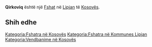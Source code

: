 {{Fshat në Kosovës
 | Emri                = Qirkoviq
| sqi_N_name = Qirkoviq
| sqi_N_FULL_NAME_RO = Qirkoviq
| sqi_N_FULL_NAME_ND_RO = Qirkoviq
| sqi_N_SORT_NAME_RG = QIRKOVIQ
| sqi_N_FULL_NAME_RG = Qirkoviq
| sqi_N_FULL_NAME_ND_RG = Qirkoviq
| sqi_V_name = Qirkioviqi
| sqi_V_FULL_NAME_RO = Qirkioviqi
| sqi_V_FULL_NAME_ND_RO = Qirkioviqi
| sqi_V_SORT_NAME_RG = QIRKIOVIQI
| sqi_V_FULL_NAME_RG = Qirkioviqi
| sqi_V_FULL_NAME_ND_RG = Qirkioviqi
| srp_N_name = Ćirkoviće
| srp_N_FULL_NAME_RO = Ćirkoviće
| srp_N_FULL_NAME_ND_RO = Cirkovice
| srp_N_SORT_NAME_RG = CIRKOVICE
| srp_N_FULL_NAME_RG = Ćirkoviće
| srp_N_FULL_NAME_ND_RG = Cirkovice
| srp_NS_name = Ћирковиће
| srp_NS_FULL_NAME_RO = Ћирковиће
| srp_NS_FULL_NAME_ND_RO = Ћирковиће
| srp_NS_SORT_NAME_RG = ЋИРКОВИЋЕ
| srp_NS_FULL_NAME_RG = Ћирковиће
| srp_NS_FULL_NAME_ND_RG = Ћирковиће
| srp_V_name = Džepe
| srp_V_FULL_NAME_RO = Džepe Donje Džepe Ćirkovići
| srp_V_FULL_NAME_ND_RO = Dzepe Donje Dzepe Cirkovici
| srp_V_SORT_NAME_RG = DZEPE DONJEDZEPE CIRKOVICI
| srp_V_FULL_NAME_RG = Džepe Donje Džepe Ćirkovići
| srp_V_FULL_NAME_ND_RG = Dzepe Donje Dzepe Cirkovici

 | Emri (Rasa dhanore) = 
 | Figura              = 
 | Shteti              = Kosovo
 | Komuna              = Lipjan
 | Kodi postar         = 
 | Sipërfaqja          = 

 | Popullsia           = 

 | Regj. i popullsisë  = 
 | Dend. e popullsisë  = 
 | Faqja zyrtare       = 
 <!--- Koordinatat ----> 
 | Gjerësia            = 43.241111
 | Gjatësia            = 20.732778
 | Lartësia            = 
}}
'''Qirkoviq''' është një [[Fshat]] në [[Lipjan]] të [[Kosovës]].

<!-- == Gjeografia == -->
<!-- == Historia == -->
<!-- == Demografia == -->
== Shih edhe ==
{{Komuna Lipjan}}
{{Kosovo-Administrata-Cung}}

[[Kategoria:Fshatra në Kosovës]]
[[Kategoria:Fshatra në Kommunes Lipjan]]
[[Kategoria:Vendbanime në Kosovës]]